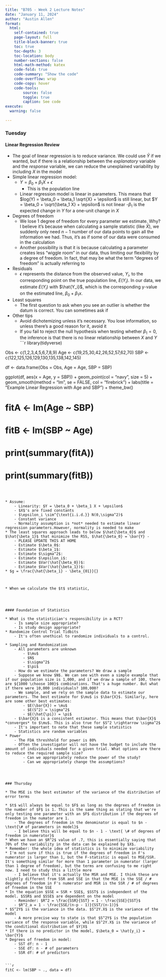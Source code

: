 ```yaml
---
title: "B705 - Week 2 Lecture Notes"
date: "January 11, 2024"
author: "Austin Allen"
format:
  html:
    self-contained: true
    page-layout: full
    title-block-banner: true
    toc: true
    toc-depth: 3
    toc-location: body
    number-sections: false
    html-math-method: katex
    code-fold: true
    code-summary: "Show the code"
    code-overflow: wrap
    code-copy: hover
    code-tools:
        source: false
        toggle: true
        caption: See code
execute: 
  warning: false
    
---
```




::: {.panel-tabset}

### Tuesday


#### Linear Regression Review

* The goal of linear regression is to reduce variance. We could use $\bar{Y}$ if we wanted, but if there is a relationship between the *explanatory* variable and the *response* variable, we can reduce the unexplained variability by including $X$ in the model 
* Simple linear regression model:
    - $Y = \beta_0 + \beta_1 X + \epsilon$
      - This is the population line
    - Linear regression model is linear in parameters. This means that $log(Y) = \beta_0 + \beta_1 \sqrt{X} + \epsilon$ is still linear, but $Y = \beta_0 + \sqrt{\beta_1 X} + \epsilon$ is not linear 
    -$\beta_1$ is the expected change in $Y$ for a one-unit change in $X$
* Degrees of freedom
  - We lose 1 degree of freedom for every parameter we estimate. Why? I believe it's because when calculating a sample statistic (like $\bar{X}$), we suddenly only need $n- 1$ number of our data points to gain all the information we had. Thus, it's as if some of our data were consumed in the calculation
  - Another possibility is that it is because calculating a parameter creates less "wiggle room" in our data, thus limiting our flexibility by a degree of freedom. In fact, that may be what the term "degrees of freedom" is actually referring to

* Residuals
  - $\epsilon$ represents the distance from the observed value, $Y_i$, to the corresponding point on the true population line, $E(Y_i)$. In our data, we estimate $E(Y_i)$ with $\hat{Y_i}$, which is the corresponding y-value on the estimated line, $\beta_0 + \beta_1 x$. 
* Least squares
    - The first question to ask when you see an outlier is whether the datum is correct. You can sometimes ask if 
* Other tips
    - Avoid dichotemizing unless it's necessary. You lose information, so unless there's a good reason for it, avoid it
    - If you fail to reject the null hypothesis when testing whether $\beta_1 = 0$, the inference is that there is no linear relationship between $X$ and $Y$
```r
library(tidyverse)

Obs <- c(1,2,3,4,5,6,7,8,9)
Age <- c(19,25,30,42,26,52,57,62,70)
SBP <- c(122,125,126,129,130,135,138,142,145)


df <- data.frame(Obs = Obs, Age = Age, SBP = SBP)

ggplot(df, aes(x = Age, y = SBP)) +
    geom_point(col = "navy", size = 5) +
    geom_smooth(method = "lm", se = FALSE, col = "firebrick") +
    labs(title = "Example Linear Regression with Age and SBP") + 
    theme_bw()

# fitA <- lm(Age ~ SBP)
# fitB <- lm(SBP ~ Age)
# print(summary(fitA))
# print(summary(fitB))

```



* Assume: 
    - Linearity: $Y = \beta_0 + \beta_1 X + \epsilon$
    - $X$'s are fixed constants
    - $\epsilon_i \sim^{\text{i.i.d.}} N(0,\sigma^2)$
    - Constant variance
    - Normality assumption is *not* needed to estimate linear regression parameters.However, normality is needed to make 
* The least squares approach leads to below $\hat{\beta_0}$ and $\hat{\beta_1}$ that minimize the RSS, $\hat{\beta_0} = \bar{Y} - 
    - PLEASE UPDATE THIS AT HOME
    - Estimate $\beta_0$:
    - Estimate $\beta_1$:
    - Estimate $\sigma^2$:
    - Estimate $\epsilon_i$:
    - Estimate $Var(\hat{\beta_0})$:
    - Estimate $Var(\hat{\beta_1})$:
* $g = \frac{\hat{\beta_1} - \beta_{01}}{}



* When we calculate the $t$ statistic, 
    


  
#### Foundation of Statistics

* What is the statistician's responsibility in a RCT?
    - Is sample size appropriate?
    - Is study design appropriate? 
* Randomize Control Trial Tidbits
    - It's often unethical to randomize individuals to a control. 

* Sampling and Randomization
    - All parameters are unknown    
        - $\mu$
        - $N$
        - $\sigma^2$
        - $\pi$
    - How do we estimate the parameters? We draw a sample
    - Suppose we know $N$. We can see with even a simple example that if our population size is 1,000, and if we draw a sample of 100, there are ${1000 \choose 100}$ combinations. That's a huge number. But what if there were 10,000 individuals? 100,000? 
    - We sample, and we rely on the sample data to estimate our parameters. The best estimate for $\mu$ is $\bar{X}$. Similarly, here are some other best estimates:
        - $E(\bar{X}) = \mu$
        - $E(S^2) = \sigma^2$
        - $E(\hat{\pi}) = \pi$
    - $\bar{X}$ is a consistent estimator. This means that $\bar{X}$ *converges* to $\mu$. This is also true for $S^2 \rightarrow \sigma^2$
    - It's important to note that these sample statistics
    - Statistics are random variables
* Power
    - The FDA threshhold for power is 80%
    - Often the investigator will not have the budget to include the amount of individuals needed for a given trial. What options are there to reduce the required sample size?
        - Can we appropriately reduce the power of the study?
        - Can we appropriately change the assumptions?




### Thursday

* The MSE is the best estimator of the variance of the distribution of error terms

* $t$ will always be equal to $F$ as long as the degrees of freedom in the number of $F$ is 1. This is the same thing as stating that we're only testing one parameter with an $F$ distribution if the degrees of freedom in the numator are 1. 
    - The degrees of freedom in the denominator is equal to $n - \text{\# of parameters in model}$
    - I believe this will be equal to $n - 1 - \text{ \# of degrees of freedom in numerator}$
* When we have an $R^2$ value of .7, this is essentially saying that 70% of the variability in the data can be explained by $X$. 
* Remember: the whole idea of statistics is to minimize variability
* I'm not sure if this is true if the degrees of freedom in F's numerator is larger than 1, but the F-statistic is equal to MSE/SSR. It's something similar for more than 1 parameter in numerator (larger than 1 degree of freedom), but the terms are confusing to me right now. I need to study this a little more
    - I believe that it's actually the MSR and MSE. I think these are slightly different from SSR and SSE in that the MSE is the SSE / # degrees of freedom in F's numerator and MSR is the SSR / # of degrees of freedom in the SSE
* In the equation $SSE = SSR + SSE$, $SST$ is independent of the model. $SSR$ and $SSE$ are dependent on the model
    - Reminder: $R^2 = \frac{SSR}{SST} = 1 - \frac{SSE}{SST}$
    - $R^2_a = 1 - \frac{SSE/(n-p - 1)}{SST/(n-1)}$
* $S^2Y$ is the variance in the data. $S^2Y.X$ is the variance of the model
    - A more precise way to state is that $S^2Y$ is the population variance of the response variable, while $S^2Y.X$ is the variance of the conditional distribution of $Y|X$
* If there is no predictor in the model, $\beta_0 = \hat{y_i} = \bar{Y}$
* Degrees of freedom in model:
    - SST df: n - 1
    - SSE df: n - # of parameters
    - SSR df: # of predictors


```r

fitC <- lm(SBP ~ ., data = df)


```














:::
